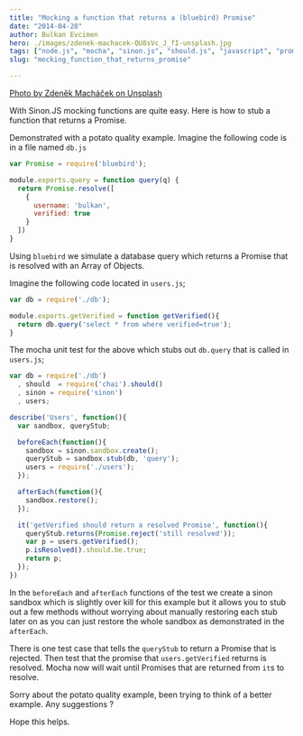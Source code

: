 ```yaml
---
title: "Mocking a function that returns a (bluebird) Promise"
date: "2014-04-28"
author: Bulkan Evcimen
hero: ./images/zdenek-machacek-QU8sVc_J_fI-unsplash.jpg
tags: ["node.js", "mocha", "sinon.js", "should.js", "javascript", "promise", "bluebird"]
slug: "mocking_function_that_returns_promise"

---
```


[Photo by Zdeněk Macháček on Unsplash](https://unsplash.com/photos/QU8sVc_J_fI)

With Sinon.JS mocking functions are quite easy. Here is how to stub a function
that returns a Promise.

Demonstrated with a potato quality example. Imagine the following code is in a file named
`db.js`

```javascript
var Promise = require('bluebird');

module.exports.query = function query(q) {
  return Promise.resolve([
    {
      username: 'bulkan',
      verified: true
    }
  ])
}
```

Using `bluebird` we simulate a database query which returns a Promise that is
resolved with an Array of Objects.

Imagine the following code located in `users.js`;

```javascript
var db = require('./db');

module.exports.getVerified = function getVerified(){
  return db.query('select * from where verified=true');
}
```

The mocha unit test for the above which stubs out `db.query`  that is called
in `users.js`;

```javascript
var db = require('./db')
  , should  = require('chai').should()
  , sinon = require('sinon')
  , users;

describe('Users', function(){
  var sandbox, queryStub;

  beforeEach(function(){
    sandbox = sinon.sandbox.create();
    queryStub = sandbox.stub(db, 'query');
    users = require('./users');
  });

  afterEach(function(){
    sandbox.restore();
  });

  it('getVerified should return a resolved Promise', function(){
    queryStub.returns(Promise.reject('still resolved'));
    var p = users.getVerified();
    p.isResolved().should.be.true;
    return p;
  });
})
```

In the `beforeEach` and `afterEach` functions of the test we create a sinon
sandbox which is slightly over kill for this example but it allows you to stub
out a few methods without worrying about manually restoring each stub later on as
you can just restore the whole sandbox as demonstrated in the `afterEach`.

There is one test case that tells the `queryStub` to return a Promise that is rejected.
Then test that the promise that `users.getVerified` returns is resolved. Mocha now
will wait until Promises that are returned from `it`s to resolve.

Sorry about the potato quality example, been trying to think of a better example. Any suggestions ?

Hope this helps.
